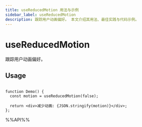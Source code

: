 ```yaml
---
title: useReducedMotion 用法与示例
sidebar_label: useReducedMotion
description: 跟踪用户动画偏好。 本文介绍其用法、最佳实践与代码示例。
---
```

# useReducedMotion

跟踪用户动画偏好。

## Usage

```tsx live

function Demo() {
  const motion = useReducedMotion(false);

  return <div>减少动画: {JSON.stringify(motion)}</div>;
};

```

%%API%%